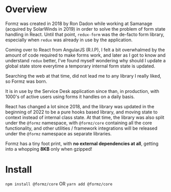 
<Meta title="Getting Started" />

# Overview

Formz was created in 2018 by Ron Dadon while working at Samanage (acquired by SolarWinds in 2019)
in order to solve the problem of form state handling in React. Until that point, `redux-form` was
the de-facto form library, especially when `redux` was already in use by the application.

Coming over to React from AngularJS (R.I.P), I felt a bit overwhalmed by the amount of code required
to make forms work, and later as I got to know and understand `redux` better, I've found myself
wondering why should I update a global state store everytime a temporary internal form state is
updated.

Searching the web at that time, did not lead me to any library I really liked, so Formz was born.

It is in use by the Service Desk application since than, in production, with 1000's of active users
using forms it handles on a daily basis.

React has changed a lot since 2018, and the library was updated in the beginning of 2022 to be a
pure hooks based library, and moving state to context instead of internal class state. At that time,
the library was also split under the `@formz` namespace, with `@formz/core` containing all the core
functionality, and other utilities / framework integrations will be released under the `@formz`
namespace as separate libraries.

<div class="alert alert-success">Formz has a tiny foot print, with <strong>no external dependencies at all</strong>, getting into a whopping <strong>8KB</strong> only
when gzipped!</div>

# Install

`npm install @formz/core` OR `yarn add @formz/core`
